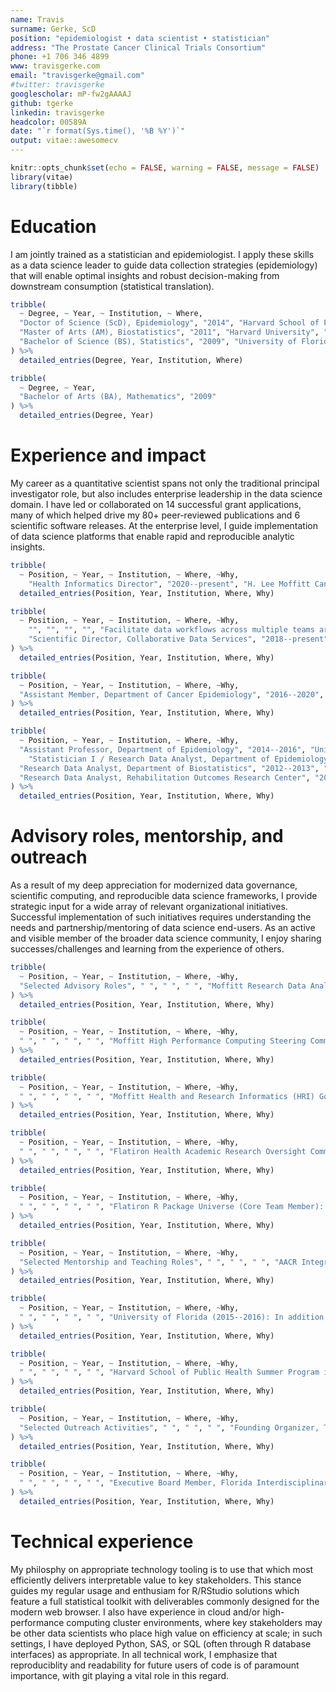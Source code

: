 ```yaml
---
name: Travis  
surname: Gerke, ScD
position: "epidemiologist • data scientist • statistician"
address: "The Prostate Cancer Clinical Trials Consortium"
phone: +1 706 346 4899
www: travisgerke.com
email: "travisgerke@gmail.com"
#twitter: travisgerke
googlescholar: mP-fw2gAAAAJ
github: tgerke
linkedin: travisgerke
headcolor: 00589A
date: "`r format(Sys.time(), '%B %Y')`"
output: vitae::awesomecv
---
```


```r
knitr::opts_chunk$set(echo = FALSE, warning = FALSE, message = FALSE)
library(vitae)
library(tibble)
```

# Education
\emph{Summary:} I am jointly trained as a statistician and epidemiologist. I apply these skills as a data science leader to guide data collection strategies (epidemiology) that will enable optimal insights and robust decision-making from downstream consumption (statistical translation).

```r
tribble(
  ~ Degree, ~ Year, ~ Institution, ~ Where,
  "Doctor of Science (ScD), Epidemiology", "2014", "Harvard School of Public Health", "Boston, MA",
  "Master of Arts (AM), Biostatistics", "2011", "Harvard University", "Cambridge, MA",
  "Bachelor of Science (BS), Statistics", "2009", "University of Florida", "Gainesville, FL"
) %>% 
  detailed_entries(Degree, Year, Institution, Where)
```

\vspace{-.7cm}
```r
tribble(
  ~ Degree, ~ Year,
  "Bachelor of Arts (BA), Mathematics", "2009"
) %>% 
  detailed_entries(Degree, Year)
```

# Experience and impact
\emph{Summary:} My career as a quantitative scientist spans not only the traditional principal investigator role, but also includes enterprise leadership in the data science domain. I have led or collaborated on 14 successful grant applications, many of which helped drive my 80+ peer-reviewed publications and 6 scientific software releases. At the enterprise level, I guide implementation of data science platforms that enable rapid and reproducible analytic insights.

```r
tribble(
  ~ Position, ~ Year, ~ Institution, ~ Where, ~Why,
    "Health Informatics Director", "2020--present", "H. Lee Moffitt Cancer Center & Research Institute", "Tampa, FL", "Create value for Moffitt data consumers as the agile product owner of cloud-based data marts (AWS/Snowflake) and associated informatics tools (RStudio/Python/Shiny) designed meet the clinical, research, and operational analytics needs of Moffitt’s faculty and administration") %>% 
  detailed_entries(Position, Year, Institution, Where, Why)
```

\vspace{-1.1cm}
```r
tribble(
  ~ Position, ~ Year, ~ Institution, ~ Where, ~Why,
    "", "", "", "", "Facilitate data workflows across multiple teams around the Center, and provide the foundation for predictive analytics, production pipelines for machine learning/AI applications, and data sharing partnerships",
    "Scientific Director, Collaborative Data Services", "2018--present", "", "", "Provide scientific and technical leadership for Moffitt's research data provisioning hub. Key initiatives include: (i) transition a traditionally Excel-based data group to modern R frameworks with git versioning; (ii) enhance interfacing with biostatistics/bioinformatics end-users to deliver analytically-ready data"
) %>% 
  detailed_entries(Position, Year, Institution, Where, Why)
```

\vspace{-.5cm}
```r
tribble(
  ~ Position, ~ Year, ~ Institution, ~ Where, ~Why,
  "Assistant Member, Department of Cancer Epidemiology", "2016--2020", "", "", "Direct academic research lab with emphasis in: (i) developing modernized data science workflows for molecular epidemiology research; (ii) causal inference for decision science and real world evidence studies; (iii) reproducible data science frameworks"
) %>% 
  detailed_entries(Position, Year, Institution, Where, Why)
```

\vspace{-.5cm}
```r
tribble(
  ~ Position, ~ Year, ~ Institution, ~ Where, ~Why,
  "Assistant Professor, Department of Epidemiology", "2014--2016", "University of Florida", "Gainesville, FL", "Direct research lab with emphasis in: (i) machine learning in studies of gene expression; (ii) methods for high-dimensional data reduction",
    "Statistician I / Research Data Analyst, Department of Epidemiology", "2011--2014", "Harvard School of Public Health", "Boston, MA", "As lead statistician in an epidemiology lab, ensure appropriate application of statistical methods and provide accompanying mentorship of students/postdocs as needed; as research data analyst, assist with manuscript and grant development",
  "Research Data Analyst, Department of Biostatistics", "2012--2013", "Dana-Farber Cancer Institute", "Boston, MA", "Lead Python developer in a collaboration with the Google Earth team to estimate public health impacts of global glacier retreat",
  "Research Data Analyst, Rehabilitation Outcomes Research Center", "2008--2009", "Department of Veterans Affairs", "Gainesville, FL", "Perform SAS-based econometric health-care delivery analyses",  
) %>% 
  detailed_entries(Position, Year, Institution, Where, Why)
```

\newpage

# Advisory roles, mentorship, and outreach
\emph{Summary:} As a result of my deep appreciation for modernized data governance, scientific computing, and reproducible data science frameworks, I provide strategic input for a wide array of relevant organizational initiatives. Successful implementation of such initiatives requires understanding the needs and partnership/mentoring of data science end-users. As an active and visible member of the broader data science community, I enjoy sharing successes/challenges and learning from the experience of others.

```r
tribble(
  ~ Position, ~ Year, ~ Institution, ~ Where, ~Why,
  "Selected Advisory Roles", " ", " ", " ", "Moffitt Research Data Analyst Task Force (Chair): The goal of this task force was to modernize the institution's research data analyst job ladder to align with data science job seekers, both with respect to search criteria and salary expectations"
) %>% 
  detailed_entries(Position, Year, Institution, Where, Why)
```

\vspace{-1.1cm}
```r
tribble(
  ~ Position, ~ Year, ~ Institution, ~ Where, ~Why,
  " ", " ", " ", " ", "Moffitt High Performance Computing Steering Committee (Member): This committee ensures that services and technology stack offered by the Moffitt compute cluster meet the evolving needs of research end-users"
) %>% 
  detailed_entries(Position, Year, Institution, Where, Why)
```

\vspace{-1.1cm}
```r
tribble(
  ~ Position, ~ Year, ~ Institution, ~ Where, ~Why,
  " ", " ", " ", " ", "Moffitt Health and Research Informatics (HRI) Governance Committee (Member): This committee provides guidance and decision-making for data warehouse-related activities, and aims to build trust in the institution’s high quality data assets by establishing shared understanding through data availability, quality, and usability"
) %>% 
  detailed_entries(Position, Year, Institution, Where, Why)
```

\vspace{-1.1cm}
```r
tribble(
  ~ Position, ~ Year, ~ Institution, ~ Where, ~Why,
  " ", " ", " ", " ", "Flatiron Health Academic Research Oversight Committee (Member): This committee provides guidance on how to best use Flatiron national data to advance academic research and identify opportunities for collaboration across sites"
) %>% 
  detailed_entries(Position, Year, Institution, Where, Why)
```

\vspace{-1.1cm}
```r
tribble(
  ~ Position, ~ Year, ~ Institution, ~ Where, ~Why,
  " ", " ", " ", " ", "Flatiron R Package Universe (Core Team Member): This team of developers contributes to R packages which facilitate best practices in feature engineering and analysis of Flatiron real-world data"
) %>% 
  detailed_entries(Position, Year, Institution, Where, Why)
```

\vspace{-.2cm}
```r
tribble(
  ~ Position, ~ Year, ~ Institution, ~ Where, ~Why,
  "Selected Mentorship and Teaching Roles", " ", " ", " ", "AACR Integrative Molecular Epidemiology Workshop (annual faculty member, 2017--2021): At this workshop delivered to postdocs/early career faculty, I teach sections on effective data management and sharing, big data resources, and predictive modeling/machine learning"
) %>% 
  detailed_entries(Position, Year, Institution, Where, Why)
```

\vspace{-1.1cm}
```r
tribble(
  ~ Position, ~ Year, ~ Institution, ~ Where, ~Why,
  " ", " ", " ", " ", "University of Florida (2015--2016): In addition to formally mentoring 8 graduate students on thesis/dissertation committees, I designed and taught graduate courses focused on (i) measurement and data capture in health outcomes research and (ii) introductory causal inference"
) %>% 
  detailed_entries(Position, Year, Institution, Where, Why)
```

\vspace{-1.1cm}
```r
tribble(
  ~ Position, ~ Year, ~ Institution, ~ Where, ~Why,
  " ", " ", " ", " ", "Harvard School of Public Health Summer Program in Epidemiology, Introduction to Biostatistics and Statistical Programming (2013): I designed and taught an 8 week course which focused on using the R language to implement common biostatistical methods"
) %>% 
  detailed_entries(Position, Year, Institution, Where, Why)
```

\vspace{-.2cm}
```r
tribble(
  ~ Position, ~ Year, ~ Institution, ~ Where, ~Why,
  "Selected Outreach Activities", " ", " ", " ", "Founding Organizer, Tampa Bay R Users Group: Founded in 2017, this data science group has grown to over 500 members, and meets monthly to discuss introductory topics through state of the art in R programming"
) %>% 
  detailed_entries(Position, Year, Institution, Where, Why)
```

\vspace{-1.1cm}
```r
tribble(
  ~ Position, ~ Year, ~ Institution, ~ Where, ~Why,
  " ", " ", " ", " ", "Executive Board Member, Florida Interdisciplinary Data Sciences Consortium (2019--present): Provides a forum to advance interdisciplinary data science expertise and training to students, the USF community, and the state; features a biweekly seminar series and short courses/workshops"
) %>% 
  detailed_entries(Position, Year, Institution, Where, Why)
```

# Technical experience
\emph{Summary:} My philosphy on appropriate technology tooling is to use that which most efficiently delivers interpretable value to key stakeholders. This stance guides my regular usage and enthusiam for R/RStudio solutions which feature a full statistical toolkit with deliverables commonly designed for the modern web browser. I also have experience in cloud and/or high-performance computing cluster environments, where key stakeholders may be other data scientists who place high value on efficiency at scale; in such settings, I have deployed Python, SAS, or SQL (often through R database interfaces) as appropriate. In all technical work, I emphasize that reproduciblity and readability for future users of code is of paramount importance, with git playing a vital role in this regard.

\begin{center}•\hspace{.5em} R/R Markdown/Shiny \hspace{.5em}•\hspace{.5em} Python \hspace{.5em}•\hspace{.5em} Snowflake \hspace{.5em}•\hspace{.5em} SQL \hspace{.5em}•\hspace{.5em} SAS \hspace{.5em}•\hspace{.5em} git/GitHub \hspace{.5em}•\hspace{.5em} \LaTeX \hspace{.5em}•\end{center}
 